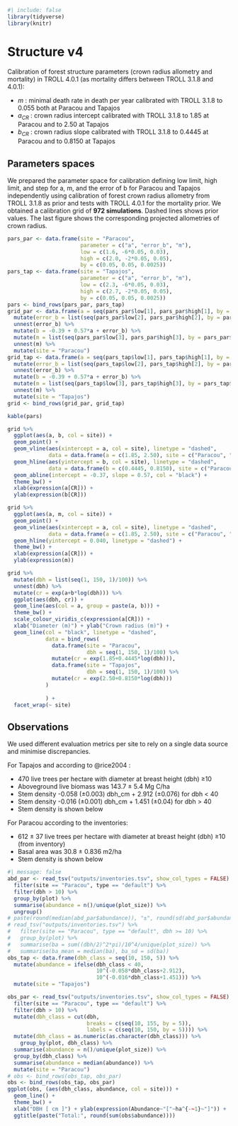```r
#| include: false 
library(tidyverse) 
library(knitr)
```

# Structure v4

Calibration of forest structure parameters (crown radius allometry and mortality) in TROLL 4.0.1 (as mortality differs between TROLL 3.1.8 and 4.0.1):

-   $m$ : minimal death rate in death per year calibrated with TROLL 3.1.8 to 0.055 both at Paracou and Tapajos
-   $a_{CR}$ : crown radius intercept calibrated with TROLL 3.1.8 to 1.85 at Paracou and to 2.50 at Tapajos
-   $b_{CR}$ : crown radius slope calibrated with TROLL 3.1.8 to 0.4445 at Paracou and to 0.8150 at Tapajos

## Parameters spaces

We prepared the parameter space for calibration defining low limit, high limit, and step for a, m, and the error of b for Paracou and Tapajos independently using calibration of forest crown radius allometry from TROLL 3.1.8 as prior and tests with TROLL 4.0.1 for the mortality prior. We obtained a calibration grid of **972 simulations**. Dashed lines shows prior values. The last figure shows the corresponding projected allometries of crown radius.

```r
pars_par <- data.frame(site = "Paracou",
                       parameter = c("a", "error_b", "m"),
                       low = c(1.6, -6*0.05, 0.03),
                       high = c(2.0, -2*0.05, 0.05),
                       by = c(0.05, 0.05, 0.0025))
pars_tap <- data.frame(site = "Tapajos",
                       parameter = c("a", "error_b", "m"),
                       low = c(2.3, -6*0.05, 0.03),
                       high = c(2.7, -2*0.05, 0.05),
                       by = c(0.05, 0.05, 0.0025))
pars <- bind_rows(pars_par, pars_tap)
grid_par <- data.frame(a = seq(pars_par$low[1], pars_par$high[1], by = pars_par$by[1])) %>% 
  mutate(error_b = list(seq(pars_par$low[2], pars_par$high[2], by = pars_par$by[2]))) %>% 
  unnest(error_b) %>% 
  mutate(b = -0.39 + 0.57*a + error_b) %>% 
  mutate(m = list(seq(pars_par$low[3], pars_par$high[3], by = pars_par$by[3]))) %>% 
  unnest(m) %>% 
  mutate(site = "Paracou")
grid_tap <- data.frame(a = seq(pars_tap$low[1], pars_tap$high[1], by = pars_tap$by[1])) %>% 
  mutate(error_b = list(seq(pars_tap$low[2], pars_tap$high[2], by = pars_tap$by[2]))) %>% 
  unnest(error_b) %>% 
  mutate(b = -0.39 + 0.57*a + error_b) %>% 
  mutate(m = list(seq(pars_tap$low[3], pars_tap$high[3], by = pars_tap$by[3]))) %>% 
  unnest(m) %>% 
  mutate(site = "Tapajos")
grid <- bind_rows(grid_par, grid_tap)
```

```r
kable(pars)
```

```r
grid %>% 
  ggplot(aes(a, b, col = site)) +
  geom_point() +
  geom_vline(aes(xintercept = a, col = site), linetype = "dashed", 
             data = data.frame(a = c(1.85, 2.50), site = c("Paracou", "Tapajos"))) +
  geom_hline(aes(yintercept = b, col = site), linetype = "dashed", 
             data = data.frame(b = c(0.4445, 0.8150), site = c("Paracou", "Tapajos"))) +
  geom_abline(intercept = -0.37, slope = 0.57, col = "black") +
  theme_bw() +
  xlab(expression(a[CR])) +
  ylab(expression(b[CR]))
```

```r
grid %>% 
  ggplot(aes(a, m, col = site)) +
  geom_point() +
  geom_vline(aes(xintercept = a, col = site), linetype = "dashed", 
             data = data.frame(a = c(1.85, 2.50), site = c("Paracou", "Tapajos"))) +
  geom_hline(yintercept = 0.040, linetype = "dashed") +
  theme_bw() +
  xlab(expression(a[CR])) +
  ylab(expression(m))
```

```r
grid %>% 
  mutate(dbh = list(seq(1, 150, 1)/100)) %>% 
  unnest(dbh) %>% 
  mutate(cr = exp(a+b*log(dbh))) %>% 
  ggplot(aes(dbh, cr)) +
  geom_line(aes(col = a, group = paste(a, b))) +
  theme_bw() +
  scale_colour_viridis_c(expression(a[CR])) +
  xlab("Diameter (m)") + ylab("Crown radius (m)") +
  geom_line(col = "black", linetype = "dashed",
            data = bind_rows(
              data.frame(site = "Paracou", 
                         dbh = seq(1, 150, 1)/100) %>% 
              mutate(cr = exp(1.85+0.4445*log(dbh))),
              data.frame(site = "Tapajos", 
                         dbh = seq(1, 150, 1)/100) %>% 
              mutate(cr = exp(2.50+0.8150*log(dbh)))
            )
              
            ) +
  facet_wrap(~ site)
```

## Observations

We used different evaluation metrics per site to rely on a single data source and minimise discrepancies.

For Tapajos and according to @rice2004 :

-   470 live trees per hectare with diameter at breast height (dbh) ≥10
-   Aboveground live biomass was 143.7 ± 5.4 Mg C/ha
-   Stem density -0.058 (±0.003) dbh_cm + 2.912 (±0.076) for dbh \< 40
-   Stem density -0.016 (±0.001) dbh_cm + 1.451 (±0.04) for dbh \> 40
-   Stem density is shown below

For Paracou according to the inventories:

-   612 ± 37 live trees per hectare with diameter at breast height (dbh) ≥10 (from inventory)
-   Basal area was 30.8 ± 0.836 m2/ha
-   Stem density is shown below

```r
#| message: false
abd_par <- read_tsv("outputs/inventories.tsv", show_col_types = FALSE) %>% 
  filter(site == "Paracou", type == "default") %>% 
  filter(dbh > 10) %>% 
  group_by(plot) %>% 
  summarise(abundance = n()/unique(plot_size)) %>% 
  ungroup()
# paste(round(median(abd_par$abundance)), "±", round(sd(abd_par$abundance)))
# read_tsv("outputs/inventories.tsv") %>% 
#   filter(site == "Paracou", type == "default", dbh >= 10) %>% 
#   group_by(plot) %>% 
#   summarise(ba = sum((dbh/2)^2*pi)/10^4/unique(plot_size)) %>% 
#   summarise(ba_mean = median(ba), ba_sd = sd(ba))
obs_tap <- data.frame(dbh_class = seq(10, 150, 5)) %>% 
  mutate(abundance = ifelse(dbh_class < 40, 
                            10^(-0.058*dbh_class+2.912), 
                            10^(-0.016*dbh_class+1.451))) %>% 
  mutate(site = "Tapajos")

obs_par <- read_tsv("outputs/inventories.tsv", show_col_types = FALSE) %>% 
  filter(site == "Paracou", type == "default") %>% 
  filter(dbh > 10) %>% 
  mutate(dbh_class = cut(dbh, 
                         breaks = c(seq(10, 155, by = 5)), 
                         labels = c(seq(10, 150, by = 5)))) %>% 
  mutate(dbh_class = as.numeric(as.character(dbh_class))) %>% 
    group_by(plot, dbh_class) %>% 
  summarise(abundance = n()/unique(plot_size)) %>% 
  group_by(dbh_class) %>% 
  summarise(abundance = median(abundance)) %>% 
  mutate(site = "Paracou")
# obs <- bind_rows(obs_tap, obs_par)
obs <- bind_rows(obs_tap, obs_par)
ggplot(obs, (aes(dbh_class, abundance, col = site))) +
  geom_line() +
  theme_bw() +
  xlab("DBH [ cm ]") + ylab(expression(Abundance~"["~ha^{-~1}~"]")) +
  ggtitle(paste("Total:", round(sum(obs$abundance))))
```
